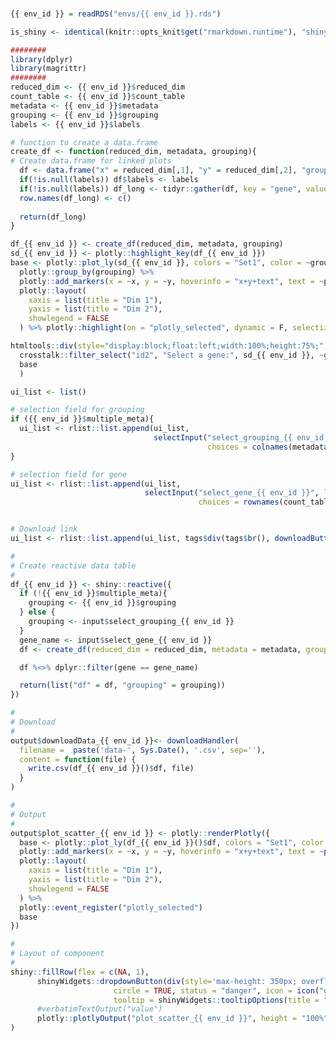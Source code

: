 ### 

<!-- Component created on {{ date }} -->

```r
{{ env_id }} = readRDS("envs/{{ env_id }}.rds")

is_shiny <- identical(knitr::opts_knit$get("rmarkdown.runtime"), "shiny")

########
library(dplyr)
library(magrittr)
########
reduced_dim <- {{ env_id }}$reduced_dim
count_table <- {{ env_id }}$count_table
metadata <- {{ env_id }}$metadata
grouping <- {{ env_id }}$grouping
labels <- {{ env_id }}$labels

# function to create a data.frame
create_df <- function(reduced_dim, metadata, grouping){
# Create data.frame for linked plots
  df <- data.frame("x" = reduced_dim[,1], "y" = reduced_dim[,2], "grouping" = as.factor(metadata[[grouping]]), t(count_table))
  if(!is.null(labels)) df$labels <- labels
  if(!is.null(labels)) df_long <- tidyr::gather(df, key = "gene", value = "expression", -x, -y, -grouping, -labels) else df_long <- tidyr::gather(df, key = "gene", value = "expression", -x, -y, -grouping)
  row.names(df_long) <- c()
  
  return(df_long)
}
```

```r
df_{{ env_id }} <- create_df(reduced_dim, metadata, grouping)
sd_{{ env_id }} <- plotly::highlight_key(df_{{ env_id }})
base <- plotly::plot_ly(sd_{{ env_id }}, colors = "Set1", color = ~grouping) %>%
  plotly::group_by(grouping) %>%
  plotly::add_markers(x = ~x, y = ~y, hoverinfo = "x+y+text", text = ~paste("grouping: ", grouping,"</br> label: ", labels)) %>%
  plotly::layout(
    xaxis = list(title = "Dim 1"),
    yaxis = list(title = "Dim 2"),
    showlegend = FALSE
  ) %>% plotly::highlight(on = "plotly_selected", dynamic = F, selectize = F)

htmltools::div(style="display:block;float:left;width:100%;height:75%;",
  crosstalk::filter_select("id2", "Select a gene:", sd_{{ env_id }}, ~gene, multiple = F),
  base
  )
```

```r
ui_list <- list()

# selection field for grouping
if ({{ env_id }}$multiple_meta){
  ui_list <- rlist::list.append(ui_list,
                                selectInput("select_grouping_{{ env_id }}", label = "Select column for grouping:",
                                            choices = colnames(metadata), selected = grouping))
}

# selection field for gene
ui_list <- rlist::list.append(ui_list,
                              selectInput("select_gene_{{ env_id }}", label = "Select a gene:",
                                          choices = rownames(count_table)))


# Download link
ui_list <- rlist::list.append(ui_list, tags$div(tags$br(), downloadButton('downloadData_{{ env_id }}', 'Download data')))

#
# Create reactive data table
#
df_{{ env_id }} <- shiny::reactive({
  if (!{{ env_id }}$multiple_meta){
    grouping <- {{ env_id }}$grouping
  } else {
    grouping <- input$select_grouping_{{ env_id }}
  }
  gene_name <- input$select_gene_{{ env_id }}
  df <- create_df(reduced_dim = reduced_dim, metadata = metadata, grouping = grouping)

  df %<>% dplyr::filter(gene == gene_name)

  return(list("df" = df, "grouping" = grouping))
})

#
# Download
#
output$downloadData_{{ env_id }}<- downloadHandler(
  filename =  paste('data-', Sys.Date(), '.csv', sep=''),
  content = function(file) {
    write.csv(df_{{ env_id }}()$df, file)
  }
)

#
# Output
#
output$plot_scatter_{{ env_id }} <- plotly::renderPlotly({
  base <- plotly::plot_ly(df_{{ env_id }}()$df, colors = "Set1", color = ~grouping, source = "scatter_{{ env_id }}", key = rownames(df_{{ env_id }}()$df)) %>%
  plotly::add_markers(x = ~x, y = ~y, hoverinfo = "x+y+text", text = ~paste("grouping: ", grouping,"</br> label: ", labels)) %>%
  plotly::layout(
    xaxis = list(title = "Dim 1"),
    yaxis = list(title = "Dim 2"),
    showlegend = FALSE
  ) %>%
  plotly::event_register("plotly_selected")
  base
})

#
# Layout of component
#
shiny::fillRow(flex = c(NA, 1),
      shinyWidgets::dropdownButton(div(style='max-height: 350px; overflow-x: auto;',do.call(shiny::inputPanel, ui_list)),
                       circle = TRUE, status = "danger", icon = icon("gear"), width = "300px",
                       tooltip = shinyWidgets::tooltipOptions(title = "Click, to change plot settings:")),
      #verbatimTextOutput("value")
      plotly::plotlyOutput("plot_scatter_{{ env_id }}", height = "100%")
)
```


